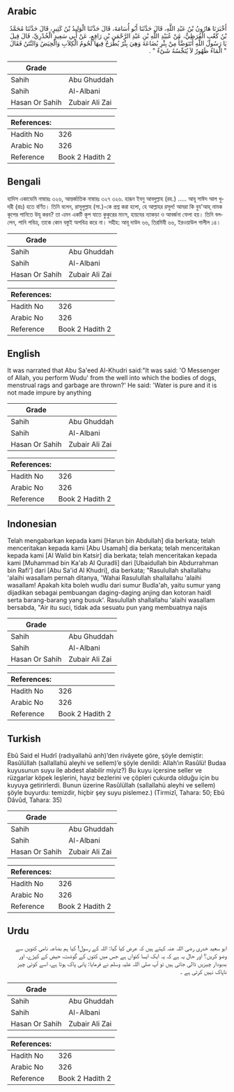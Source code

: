## Arabic


<div dir="rtl" lang="ar" style={{fontSize:'larger',backgroundColor:'#f8f9fa',padding:20}}>
أَخْبَرَنَا هَارُونُ بْنُ عَبْدِ اللَّهِ، قَالَ حَدَّثَنَا أَبُو أُسَامَةَ، قَالَ حَدَّثَنَا الْوَلِيدُ بْنُ كَثِيرٍ، قَالَ حَدَّثَنَا مُحَمَّدُ بْنُ كَعْبٍ الْقُرَظِيُّ، عَنْ عُبَيْدِ اللَّهِ بْنِ عَبْدِ الرَّحْمَنِ بْنِ رَافِعٍ، عَنْ أَبِي سَعِيدٍ الْخُدْرِيِّ، قَالَ قِيلَ يَا رَسُولَ اللَّهِ أَتَتَوَضَّأُ مِنْ بِئْرِ بُضَاعَةَ وَهِيَ بِئْرٌ يُطْرَحُ فِيهَا لُحُومُ الْكِلاَبِ وَالْحِيَضُ وَالنَّتَنُ فَقَالَ ‏ "‏ الْمَاءُ طَهُورٌ لاَ يُنَجِّسُهُ شَىْءٌ ‏"‏ ‏.‏
</div>
<div style={{backgroundColor:'#f8f9fa',padding:20, marginBottom: 10}}><table> <thead> <tr> <th>Grade</th> <th></th> </tr> </thead> <tbody> <tr><td>Sahih</td><td>Abu Ghuddah</td></tr><tr><td>Sahih</td><td>Al-Albani</td></tr><tr><td>Hasan Or Sahih</td><td>Zubair Ali Zai</td></tr></tbody></table><table> <thead> <tr> <th>References:</th> <th></th> </tr> </thead> <tbody><tr><td>Hadith No</td><td>326</td></tr><tr><td>Arabic No</td><td>326</td></tr><tr><td>Reference</td><td>Book 2 Hadith 2</td></tr></tbody></table></div>

## Bengali


<div dir="ltr" lang="bn" style={{fontSize:'larger',backgroundColor:'#f8f9fa',padding:20}}>
হাদিস একাডেমি নাম্বারঃ ৩২৬, আন্তর্জাতিক নাম্বারঃ ৩২৭ ৩২৬. হারূন ইবনু আবদুল্লাহ (রহ.) ..... আবূ সাঈদ আল খুদরী (রাঃ) হতে বর্ণিত। তিনি বলেন, রাসূলুল্লাহ (সা.)-কে প্রশ্ন করা হলো, হে আল্লাহর রসূল! আমরা কি বুয'আহ্ নামক কূপের পানিতে উযূ করব? তা এমন একটি কূপ যাতে কুকুরের মাংস, হায়যের ন্যাকড়া ও আবর্জনা ফেলা হয়। তিনি বললেন, পানি পবিত্র, তাকে কোন বস্তুই অপবিত্র করে না। সহীহ: আবূ দাউদ ৬৬, তিরমিযী ৬৬, ইরওয়াউল গালীল ১৪।
</div>
<div style={{backgroundColor:'#f8f9fa',padding:20, marginBottom: 10}}><table> <thead> <tr> <th>Grade</th> <th></th> </tr> </thead> <tbody> <tr><td>Sahih</td><td>Abu Ghuddah</td></tr><tr><td>Sahih</td><td>Al-Albani</td></tr><tr><td>Hasan Or Sahih</td><td>Zubair Ali Zai</td></tr></tbody></table><table> <thead> <tr> <th>References:</th> <th></th> </tr> </thead> <tbody><tr><td>Hadith No</td><td>326</td></tr><tr><td>Arabic No</td><td>326</td></tr><tr><td>Reference</td><td>Book 2 Hadith 2</td></tr></tbody></table></div>

## English


<div dir="ltr" lang="en" style={{fontSize:'larger',backgroundColor:'#f8f9fa',padding:20}}>
It was narrated that Abu Sa'eed Al-Khudri said:"It was said: 'O Messenger of Allah, you perform Wudu' from the well into which the bodies of dogs, menstrual rags and garbage are thrown?' He said: 'Water is pure and it is not made impure by anything
</div>
<div style={{backgroundColor:'#f8f9fa',padding:20, marginBottom: 10}}><table> <thead> <tr> <th>Grade</th> <th></th> </tr> </thead> <tbody> <tr><td>Sahih</td><td>Abu Ghuddah</td></tr><tr><td>Sahih</td><td>Al-Albani</td></tr><tr><td>Hasan Or Sahih</td><td>Zubair Ali Zai</td></tr></tbody></table><table> <thead> <tr> <th>References:</th> <th></th> </tr> </thead> <tbody><tr><td>Hadith No</td><td>326</td></tr><tr><td>Arabic No</td><td>326</td></tr><tr><td>Reference</td><td>Book 2 Hadith 2</td></tr></tbody></table></div>

## Indonesian


<div dir="ltr" lang="id" style={{fontSize:'larger',backgroundColor:'#f8f9fa',padding:20}}>
Telah mengabarkan kepada kami [Harun bin Abdullah] dia berkata; telah menceritakan kepada kami [Abu Usamah] dia berkata; telah menceritakan kepada kami [Al Walid bin Katsir] dia berkata; telah menceritakan kepada kami [Muhammad bin Ka'ab Al Quradli] dari [Ubaidullah bin Abdurrahman bin Rafi'] dari [Abu Sa'id Al Khudri], dia berkata; "Rasulullah shallallahu 'alaihi wasallam pernah ditanya, 'Wahai Rasulullah shallallahu 'alaihi wasallam! Apakah kita boleh wudlu dari sumur Budla'ah, yaitu sumur yang dijadikan sebagai pembuangan daging-daging anjing dan kotoran haidl serta barang-barang yang busuk'. Rasulullah shallallahu 'alaihi wasallam bersabda, "Air itu suci, tidak ada sesuatu pun yang membuatnya najis
</div>
<div style={{backgroundColor:'#f8f9fa',padding:20, marginBottom: 10}}><table> <thead> <tr> <th>Grade</th> <th></th> </tr> </thead> <tbody> <tr><td>Sahih</td><td>Abu Ghuddah</td></tr><tr><td>Sahih</td><td>Al-Albani</td></tr><tr><td>Hasan Or Sahih</td><td>Zubair Ali Zai</td></tr></tbody></table><table> <thead> <tr> <th>References:</th> <th></th> </tr> </thead> <tbody><tr><td>Hadith No</td><td>326</td></tr><tr><td>Arabic No</td><td>326</td></tr><tr><td>Reference</td><td>Book 2 Hadith 2</td></tr></tbody></table></div>

## Turkish


<div dir="ltr" lang="tr" style={{fontSize:'larger',backgroundColor:'#f8f9fa',padding:20}}>
Ebû Said el Hudrî (radıyallahü anh)’den rivâyete göre, şöyle demiştir: Rasûlüllah (sallallahü aleyhi ve sellem)’e şöyle denildi: Allah’ın Rasûlü! Budaa kuyusunun suyu ile abdest alabilir miyiz?) Bu kuyu içersine seller ve rüzgarlar köpek leşlerini, hayız bezlerini ve çöpleri çukurda olduğu için bu kuyuya getirirlerdi. Bunun üzerine Rasûlüllah (sallallahü aleyhi ve sellem) şöyle buyurdu: temizdir, hiçbir şey suyu pislemez.) (Tirmizî, Tahara: 50; Ebû Dâvûd, Tahara: 35)
</div>
<div style={{backgroundColor:'#f8f9fa',padding:20, marginBottom: 10}}><table> <thead> <tr> <th>Grade</th> <th></th> </tr> </thead> <tbody> <tr><td>Sahih</td><td>Abu Ghuddah</td></tr><tr><td>Sahih</td><td>Al-Albani</td></tr><tr><td>Hasan Or Sahih</td><td>Zubair Ali Zai</td></tr></tbody></table><table> <thead> <tr> <th>References:</th> <th></th> </tr> </thead> <tbody><tr><td>Hadith No</td><td>326</td></tr><tr><td>Arabic No</td><td>326</td></tr><tr><td>Reference</td><td>Book 2 Hadith 2</td></tr></tbody></table></div>

## Urdu


<div dir="rtl" lang="ur" style={{fontSize:'larger',backgroundColor:'#f8f9fa',padding:20}}>
ابو سعید خدری رضی اللہ عنہ کہتے ہیں کہ عرض کیا گیا: اللہ کے رسول! کیا ہم بضاعہ نامی کنویں سے وضو کریں؟ اور حال یہ ہے کہ یہ ایک ایسا کنواں ہے جس میں کتوں کے گوشت، حیض کے کپڑے، اور بدبودار چیزیں ڈالی جاتی ہیں تو آپ صلی اللہ علیہ وسلم نے فرمایا: پانی پاک ہوتا ہے، اسے کوئی چیز ناپاک نہیں کرتی ہے ۔
</div>
<div style={{backgroundColor:'#f8f9fa',padding:20, marginBottom: 10}}><table> <thead> <tr> <th>Grade</th> <th></th> </tr> </thead> <tbody> <tr><td>Sahih</td><td>Abu Ghuddah</td></tr><tr><td>Sahih</td><td>Al-Albani</td></tr><tr><td>Hasan Or Sahih</td><td>Zubair Ali Zai</td></tr></tbody></table><table> <thead> <tr> <th>References:</th> <th></th> </tr> </thead> <tbody><tr><td>Hadith No</td><td>326</td></tr><tr><td>Arabic No</td><td>326</td></tr><tr><td>Reference</td><td>Book 2 Hadith 2</td></tr></tbody></table></div>